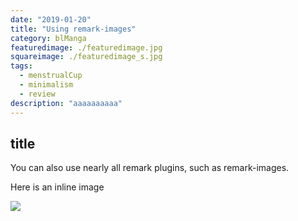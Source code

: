 ```yaml
---
date: "2019-01-20"
title: "Using remark-images"
category: blManga
featuredimage: ./featuredimage.jpg
squareimage: ./featuredimage_s.jpg
tags:
  - menstrualCup
  - minimalism
  - review
description: "aaaaaaaaaa"
---
```


## title

You can also use nearly all remark plugins, such as remark-images.

Here is an inline image

![](./315.jpg)
